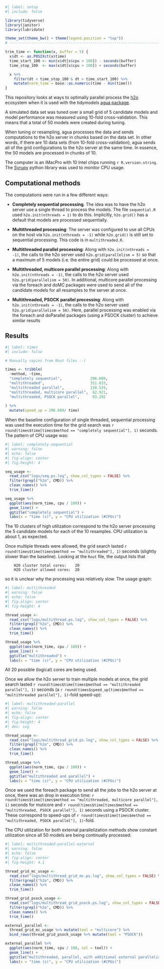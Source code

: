 ```r
#| label: setup
#| include: false

library(tidyverse)
library(janitor)
library(lubridate)

theme_set(theme_bw() + theme(legend.position = "top"))
# ------------------------------------------------------------------------------

trim_time <- function(x, buffer = 5) {
  x$dt <- as.POSIXct(x$time)
  time_start_100 <- min(x$dt[x$cpu > 100]) - seconds(buffer)
  time_stop_100  <- max(x$dt[x$cpu > 100]) + seconds(buffer)

  x %>%
    filter(dt < time_stop_100 & dt > time_start_100) %>%
    mutate(norm_time = base::as.numeric(time - min(time)))
}
```

This repository looks at ways to optimally parallel process the [h2o](https://h2o.ai) ecosystem when it is used with the tidymodels [agua package](https://agua.tidymodels.org). 

A simulated data set was tuned over a small grid of 5 candidate models and model performance was measured using 10-fold cross-validation. This means that a total of 50 models were created during tuning. 

When tuning or resampling, agua processes the data and sends computations to the h2o server in chunks based on the data set. In other words, if there are 10 data sets (from 10-fold cross-validation), agua sends all of the grid configurations to the h2o server at the same time. In essence, the 50 models are processed in chunks of 10.

The computer is an iMacPro with 10 Intel chips running `r R.version.string`. The [Syrupy](https://github.com/jeetsukumaran/Syrupy) python library was used to monitor CPU usage. 

## Computational methods

The computations were run in a few different ways: 

* __Completely sequential processing__. The idea was to have the h2o server use a single thread to process the models. The file `sequential.R` used `h2o.init(nthreads = 1)` to do this. Implicitly, `h2o.grid()` has a default that models are processed sequentially. 

* __Multithreaded processing__: The server was configured to use all CPUs on the host via `h2o.init(nthreads = -1)` while `h2o.grid()` is still set to sequential processing. This code is in `multithreaded.R`. 

* __Multithreaded parallel processing__: Along with `h2o.init(nthreads = -1)`, the calls to the h2o server used `h2o.grid(parallelism = 5)` so that a maximum of 5 models (i.e. the entire grid) could be processed at once. 

* __Multithreaded, multicore parallel processing__: Along with `h2o.init(nthreads = -1)`, the calls to the h2o server used `h2o.grid(parallelism = 50)`. In additional, multicore parallel processing via the foreach and doMC packages were used to send all of the candidate models for all resamples to the server at once. 

* __Multithreaded, PSOCK parallel processing__: Along with `h2o.init(nthreads = -1)`, the calls to the h2o server used `h2o.grid(parallelism = 50)`. Here, parallel processing was enabled via the foreach and doParallel packages (using a PSOCK cluster) to achieve similar results


## Results

```r
#| label: times
#| include: false

# Manually copies from Rout files :-(

times <- tribble(
  ~method, ~time,
  "completely sequential",             296.609,
  "multithreaded",                     311.033,
  "multithreaded parallel",            218.529,
  "multithreaded, multicore parallel",  62.921,
  "multithreaded, PSOCK parallel",      63.292
  
) %>% 
  mutate(speed_up = 296.609/ time)
```

When the baseline configuration of single threaded, sequential processing was used the execution time for the grid search was `r round(times$time[times$method == "completely sequential"], 1)` seconds. The pattern of CPU usage was:

```r
#| label: completely-sequential
#| warning: false
#| echo: false
#| fig-align: center
#| fig-height: 4

seq_usage <-
  read_csv("logs/seq.ps.log", show_col_types = FALSE) %>%
  filter(grepl("h2o", CMD)) %>%
  clean_names() %>%
  trim_time()

seq_usage %>%
  ggplot(aes(norm_time, cpu / 100)) +
  geom_line() +
  ggtitle("completely sequential") +
  labs(x = "time (s)", y = "CPU utilization (#CPUs)")
```

The 10 clusters of high utilization correspond to the h2o server processing the 5 candidate models for each of the 10 resamples. CPU utilization is about 1, as expected. 

Once multiple threads were allowed, the grid search lasted `r round(times$time[times$method == "multithreaded"], 1)` seconds (slightly slower than the baseline). Looking at the `Rout` file, the output lists that

```
    H2O cluster total cores:    20 
    H2O cluster allowed cores:  20 
```

so it is unclear why the processing was relatively slow. The usage graph: 

```r
#| label: multithreaded
#| warning: false
#| echo: false
#| fig-align: center
#| fig-height: 4

thread_usage <-
  read_csv("logs/multithread.ps.log", show_col_types = FALSE) %>%
  filter(grepl("h2o", CMD)) %>%
  clean_names() %>%
  trim_time()

thread_usage %>%
  ggplot(aes(norm_time, cpu / 100)) +
  geom_line() +
  ggtitle("multithreaded") +
  labs(x = "time (s)", y = "CPU utilization (#CPUs)")
```

All 20 possible (logical) cores are being used. 

Once we allow the h2o server to train multiple models at once, the grid search lasted `r round(times$time[times$method == "multithreaded parallel"], 1)` seconds (a `r round(times$speed_up[times$method == "multithreaded parallel"], 1)`-fold speed-up): 


```r
#| label: multithreaded-parallel
#| warning: false
#| echo: false
#| fig-align: center
#| fig-height: 4
#| dev: svg

thread_usage <-
  read_csv("logs/multithread_grid.ps.log", show_col_types = FALSE) %>%
  filter(grepl("h2o", CMD)) %>%
  clean_names() %>%
  trim_time()

thread_usage %>%
  ggplot(aes(norm_time, cpu / 100)) +
  geom_line() +
  ggtitle("multithreaded and parallel") +
  labs(x = "time (s)", y = "CPU utilization (#CPUs)")
```

Once we used the foreach package to send all the jobs to the h2o server at once, there was an drop in execution time: `r round(times$time[times$method == "multithreaded, multicore parallel"], 1)` seconds for muticore and `r round(times$time[times$method == "multithreaded, PSOCK parallel"], 1)` seconds using a PSOCK cluster. These correspond to speed-ups of `r round(times$time[times$method == "multithreaded, PSOCK parallel"], 1)`-fold. 

The CPU utilization for both external parallelization methods show constant utilization since all 50 models are being continually processed: 


```r
#| label: multithreaded-parallel-external
#| warning: false
#| echo: false
#| fig-align: center
#| fig-height: 4.1

thread_grid_mc_usage <-
  read_csv("logs/multithread_grid_mc.ps.log", show_col_types = FALSE) %>%
  filter(grepl("h2o", CMD)) %>%
  clean_names() %>%
  trim_time()

thread_grid_psock_usage <-
  read_csv("logs/multithread_grid_psock.ps.log", show_col_types = FALSE) %>%
  filter(grepl("h2o", CMD)) %>%
  clean_names() %>%
  trim_time()

external_parallel <-
  thread_grid_mc_usage %>% mutate(tool = "multicore") %>%
  bind_rows(thread_grid_psock_usage %>% mutate(tool = "PSOCK"))

external_parallel %>%
  ggplot(aes(norm_time, cpu / 100, col = tool)) +
  geom_line() +
  ggtitle("multithreaded, parallel, with additional external parallelization") +
  labs(x = "time (s)", y = "CPU utilization (#CPUs)")
```

